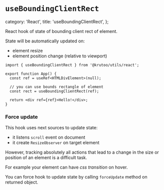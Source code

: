 # `useBoundingClientRect`

  category: 'React',
  title: 'useBoundingClientRect',
};

React hook of state of bounding client rect of element.

State will be automatically updated on:

- element resize
- element position change (relative to viewport)

```tsx
import { useBoundingClientRect } from '@krutoo/utils/react';

export function App() {
  const ref = useRef<HTMLDivElement>(null);

  // you can use bounds rectangle of element
  const rect = useBoundingClientRect(ref);

  return <div ref={ref}>Hello!</div>;
}
```

### Force update

This hook uses next sources to update state:

- it listens `scroll` event on document
- it create `ResizeObserver` on target element

However, tracking absolutely all actions that lead to a change in the size or position
of an element is a difficult task.

For example your element can have _css transition_ on hover.

You can force hook to update state by calling `forceUpdate` method on returned object.
